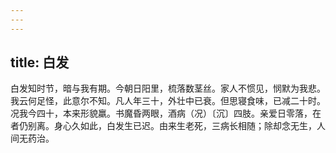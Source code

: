 ```yaml
---
---
---
```

title: 白发
---



白发知时节，暗与我有期。今朝日阳里，梳落数茎丝。家人不惯见，悯默为我悲。我云何足怪，此意尔不知。凡人年三十，外壮中已衰。但思寝食味，已减二十时。况我今四十，本来形貌羸。书魔昏两眼，酒病（况）〔沉〕四肢。亲爱日零落，在者仍别离。身心久如此，白发生已迟。由来生老死，三病长相随；除却念无生，人间无药治。